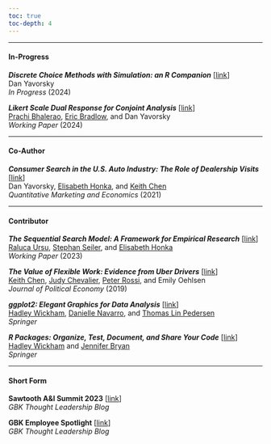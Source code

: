 ```yaml
---
toc: true
toc-depth: 4
---
```



-----

#### In-Progress

_**Discrete Choice Methods with Simulation: an R Companion**_ [[link](https://dcms-r.danyavorsky.com)]  
Dan Yavorsky  
*In Progress* (2024)

_**Likert Scale Dual Response for Conjoint Analysis**_ [[link](https://dyavorsky.github.io/likert_dualresponse/)]  
[Prachi Bhalerao](https://www.linkedin.com/in/prachibhalerao/){.invisilink}, 
[Eric Bradlow](https://marketing.wharton.upenn.edu/profile/ebradlow/){.invisilink}, and
Dan Yavorsky  
*Working Paper* (2024)


-----


#### Co-Author

_**Consumer Search in the U.S. Auto Industry: The Role of Dealership Visits**_ [[link](https://doi.org/10.1007/s11129-020-09229-4)]  
Dan Yavorsky, 
[Elisabeth Honka](https://www.anderson.ucla.edu/faculty-and-research/marketing/faculty/honka){.invisilink}, and 
[Keith Chen](https://www.anderson.ucla.edu/faculty/keith.chen/index.html){.invisilink}  
*Quantitative Marketing and Economics* (2021)


-----


#### Contributor

_**The Sequential Search Model: A Framework for Empirical Research**_ [[link](https://www.anderson.ucla.edu/sites/default/files/document/2023-01/UrsuSeilerHonka_Jan2023.pdf)]  
[Raluca Ursu](https://sites.google.com/a/stern.nyu.edu/rursu/){.invisilink},
[Stephan Seiler](https://www.seilerstephan.com/){.invisilink}, and
[Elisabeth Honka](https://www.anderson.ucla.edu/faculty-and-research/marketing/faculty/honka){.invisilink}  
*Working Paper* (2023)

_**The Value of Flexible Work: Evidence from Uber Drivers**_ [[link](https://doi.org/10.1086/702171)]  
[Keith Chen](https://www.anderson.ucla.edu/faculty/keith.chen/index.html){.invisilink},
[Judy Chevalier](https://faculty.som.yale.edu/judychevalier/){.invisilink}, 
[Peter Rossi](https://www.anderson.ucla.edu/faculty-and-research/marketing/faculty/rossi){.invisilink}, and
Emily Oehlsen  
*Journal of Political Economy* (2019) 

_**ggplot2: Elegant Graphics for Data Analysis**_ [[link](https://ggplot2-book.org/preface-3e.html)]  
[Hadley Wickham](https://hadley.nz/){.invisilink}, 
[Danielle Navarro](https://djnavarro.net/){.invisilink}, and 
[Thomas Lin Pedersen](https://www.data-imaginist.com/){.invisilink}  
*Springer*

_**R Packages: Organize, Test, Document, and Share Your Code**_ [[link](https://r-pkgs.org/)]  
[Hadley Wickham](https://hadley.nz/){.invisilink} and
[Jennifer Bryan](https://jennybryan.org/){.invisilink}  
*Springer*

-----


#### Short Form

**Sawtooth A&I Summit 2023** [[link](https://www.gbkcollective.com/thoughtleadership/key-learnings-sawtooth-analytics-summit)]  
*GBK Thought Leadership Blog*

**GBK Employee Spotlight** [[link](https://www.gbkcollective.com/thoughtleadership/qandadanyavorsky)]  
*GBK Thought Leadership Blog*




